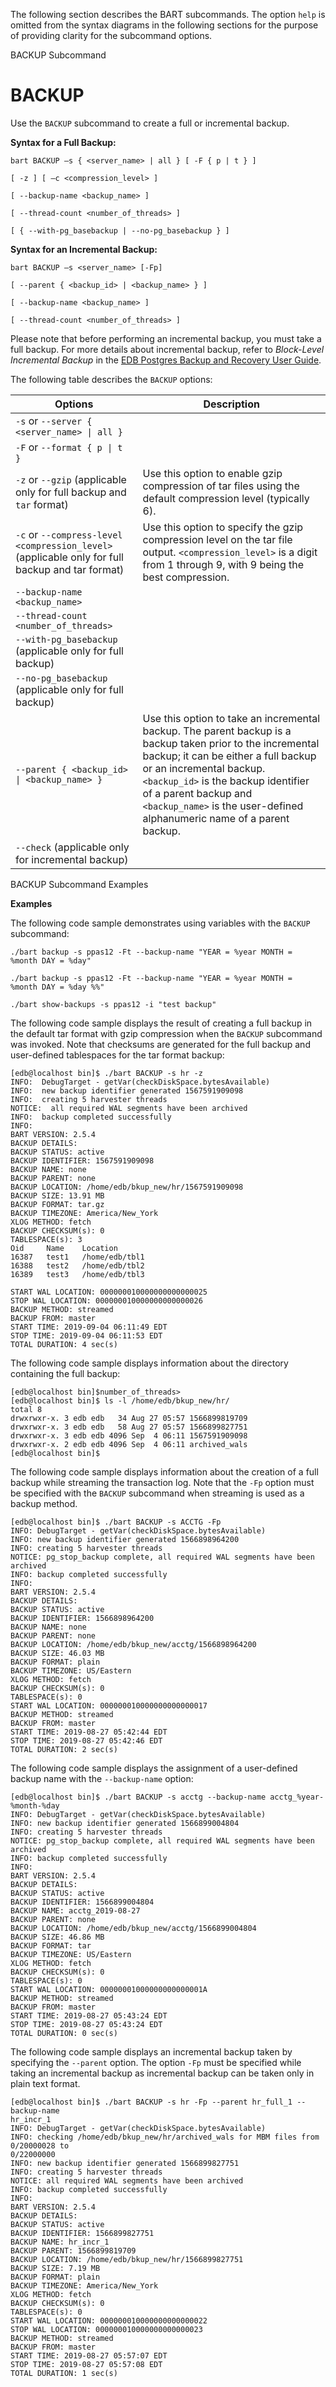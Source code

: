 The following section describes the BART subcommands. The option `help` is omitted from the syntax diagrams in the following sections for the purpose of providing clarity for the subcommand options.

<div class="index">

BACKUP Subcommand

</div>

# BACKUP

Use the `BACKUP` subcommand to create a full or incremental backup.

**Syntax for a Full Backup:**

``` text
bart BACKUP –s { <server_name> | all } [ -F { p | t } ]

[ -z ] [ –c <compression_level> ]

[ --backup-name <backup_name> ]

[ --thread-count <number_of_threads> ]

[ { --with-pg_basebackup | --no-pg_basebackup } ]
```

**Syntax for an Incremental Backup:**

``` text
bart BACKUP –s <server_name> [-Fp]

[ --parent { <backup_id> | <backup_name> } ]

[ --backup-name <backup_name> ]

[ --thread-count <number_of_threads> ]
```

Please note that before performing an incremental backup, you must take a full backup. For more details about incremental backup, refer to *Block-Level Incremental Backup* in the [EDB Postgres Backup and Recovery User Guide](https://www.enterprisedb.com/edb-docs/).

The following table describes the `BACKUP` options:

| Options                                                                                         | Description                                                                                                                                                                                                                                                                                                                                                                                                                                                                                                                                                       |
| ----------------------------------------------------------------------------------------------- | ----------------------------------------------------------------------------------------------------------------------------------------------------------------------------------------------------------------------------------------------------------------------------------------------------------------------------------------------------------------------------------------------------------------------------------------------------------------------------------------------------------------------------------------------------------------- |
| `-s` or `--server { <server_name> \| all }`                                                     | | Use this option to specify the database server to be backed up. | Specify `<server_name>` to take a backup of the database server (as specified in the BART configuration file). | Specify `all` to take a backup of all servers.                                                                                                                                                                                                                                                                                                                               |
| `-F` or `--format { p \| t }`                                                                   | | Use this option to specify the backup file format. | Specify `p` option to take backup in plain text format and specify `t` option to take backup in tar format. If the `p` or `t` option is omitted, the default is tar format. | Use `p` option with the `BACKUP` subcommand when streaming is used as a backup method. | An incremental backup can only be taken in plain text format (`p`).                                                                                                                                                                 |
| `-z` or `--gzip` (applicable only for full backup and `tar` format)                             | Use this option to enable gzip compression of tar files using the default compression level (typically 6).                                                                                                                                                                                                                                                                                                                                                                                                                                                        |
| `-c` or `--compress-level <compression_level>` (applicable only for full backup and tar format) | Use this option to specify the gzip compression level on the tar file output. `<compression_level>` is a digit from 1 through 9, with 9 being the best compression.                                                                                                                                                                                                                                                                                                                                                                                               |
| `--backup-name <backup_name>`                                                                   | | Use this option to assign a user-defined, alphanumeric friendly name to the backup. The maximum permitted length of backup name is 49 characters. | For detailed information about this parameter, see the [EDB Postgres Backup and Recovery User Guide](https://www.enterprisedb.com/edb-docs/). | If the option `--backup-name` is not specified and the `backup_name` parameter is not set for this database server in the BART configuration file, then the backup can only be referenced in other BART subcommands by the BART assigned backup identifier. |
| `--thread-count <number_of_threads>`                                                            | | Use this option to specify the number of worker threads to run in parallel to copy blocks for a backup. | For detailed information about the `--thread-count` parameter, see the [EDB Postgres Backup and Recovery Installation and Upgrade Guide](https://www.enterprisedb.com/edb-docs/).                                                                                                                                                                                                                                                                     |
| `--with-pg_basebackup` (applicable only for full backup)                                        | | Use this option to specify the use of `pg_basebackup` to take a full backup. The number of thread counts in effect is ignored as given by the `thread_count` parameter in the BART configuration file. | When taking a full backup, if the thread count in effect is greater than `1`, then the `pg_basebackup` utility is not used to take the full backup (parallel worker threads are used) unless the `--with-pg_basebackup` option is specified with the `BACKUP` subcommand.                                                                              |
| `--no-pg_basebackup` (applicable only for full backup)                                          | | Use this option to specify that `pg_basebackup` is not to be used to take a full backup. | When taking a full backup, if the thread count in effect is only `1`, then the `pg_basebackup` utility is used to take the full backup unless the `--no-pg_basebackup` option is specified with the `BACKUP` subcommand.                                                                                                                                                                                                                                             |
| `--parent { <backup_id> \| <backup_name> }`                                                     | Use this option to take an incremental backup. The parent backup is a backup taken prior to the incremental backup; it can be either a full backup or an incremental backup. `<backup_id>` is the backup identifier of a parent backup and `<backup_name>` is the user-defined alphanumeric name of a parent backup.                                                                                                                                                                                                                                              |
| `--check` (applicable only for incremental backup)                                              | | Use this option to verify if the required MBM files are present in the BART backup catalog before taking an incremental backup. However, an actual incremental backup is not taken when the `--check` option is specified. | The `--parent` option must be used along with the `--check` option.                                                                                                                                                                                                                                                                |

<div class="index">

BACKUP Subcommand Examples

</div>

**Examples**

The following code sample demonstrates using variables with the `BACKUP` subcommand:

``` text
./bart backup -s ppas12 -Ft --backup-name "YEAR = %year MONTH =
%month DAY = %day"
```

``` text
./bart backup -s ppas12 -Ft --backup-name "YEAR = %year MONTH =
%month DAY = %day %%"
```

``` text
./bart show-backups -s ppas12 -i "test backup"
```

The following code sample displays the result of creating a full backup in the default tar format with gzip compression when the `BACKUP` subcommand was invoked. Note that checksums are generated for the full backup and user-defined tablespaces for the tar format backup:

``` text
[edb@localhost bin]$ ./bart BACKUP -s hr -z
INFO:  DebugTarget - getVar(checkDiskSpace.bytesAvailable)
INFO:  new backup identifier generated 1567591909098
INFO:  creating 5 harvester threads
NOTICE:  all required WAL segments have been archived
INFO:  backup completed successfully
INFO:
BART VERSION: 2.5.4
BACKUP DETAILS:
BACKUP STATUS: active
BACKUP IDENTIFIER: 1567591909098
BACKUP NAME: none
BACKUP PARENT: none
BACKUP LOCATION: /home/edb/bkup_new/hr/1567591909098
BACKUP SIZE: 13.91 MB
BACKUP FORMAT: tar.gz
BACKUP TIMEZONE: America/New_York
XLOG METHOD: fetch
BACKUP CHECKSUM(s): 0
TABLESPACE(s): 3
Oid     Name    Location
16387   test1   /home/edb/tbl1
16388   test2   /home/edb/tbl2
16389   test3   /home/edb/tbl3

START WAL LOCATION: 000000010000000000000025
STOP WAL LOCATION: 000000010000000000000026
BACKUP METHOD: streamed
BACKUP FROM: master
START TIME: 2019-09-04 06:11:49 EDT
STOP TIME: 2019-09-04 06:11:53 EDT
TOTAL DURATION: 4 sec(s)
```

The following code sample displays information about the directory containing the full backup:

``` text
[edb@localhost bin]$number_of_threads>
[edb@localhost bin]$ ls -l /home/edb/bkup_new/hr/
total 8
drwxrwxr-x. 3 edb edb   34 Aug 27 05:57 1566899819709
drwxrwxr-x. 3 edb edb   58 Aug 27 05:57 1566899827751
drwxrwxr-x. 3 edb edb 4096 Sep  4 06:11 1567591909098
drwxrwxr-x. 2 edb edb 4096 Sep  4 06:11 archived_wals
[edb@localhost bin]$
```

The following code sample displays information about the creation of a full backup while streaming the transaction log. Note that the `-Fp` option must be specified with the `BACKUP` subcommand when streaming is used as a backup method.

``` text
[edb@localhost bin]$ ./bart BACKUP -s ACCTG -Fp
INFO: DebugTarget - getVar(checkDiskSpace.bytesAvailable)
INFO: new backup identifier generated 1566898964200
INFO: creating 5 harvester threads
NOTICE: pg_stop_backup complete, all required WAL segments have been archived
INFO: backup completed successfully
INFO:
BART VERSION: 2.5.4
BACKUP DETAILS:
BACKUP STATUS: active
BACKUP IDENTIFIER: 1566898964200
BACKUP NAME: none
BACKUP PARENT: none
BACKUP LOCATION: /home/edb/bkup_new/acctg/1566898964200
BACKUP SIZE: 46.03 MB
BACKUP FORMAT: plain
BACKUP TIMEZONE: US/Eastern
XLOG METHOD: fetch
BACKUP CHECKSUM(s): 0
TABLESPACE(s): 0
START WAL LOCATION: 000000010000000000000017
BACKUP METHOD: streamed
BACKUP FROM: master
START TIME: 2019-08-27 05:42:44 EDT
STOP TIME: 2019-08-27 05:42:46 EDT
TOTAL DURATION: 2 sec(s)
```

The following code sample displays the assignment of a user-defined backup name with the `--backup-name` option:

``` text
[edb@localhost bin]$ ./bart BACKUP -s acctg --backup-name acctg_%year-%month-%day
INFO: DebugTarget - getVar(checkDiskSpace.bytesAvailable)
INFO: new backup identifier generated 1566899004804
INFO: creating 5 harvester threads
NOTICE: pg_stop_backup complete, all required WAL segments have been archived
INFO: backup completed successfully
INFO:
BART VERSION: 2.5.4
BACKUP DETAILS:
BACKUP STATUS: active
BACKUP IDENTIFIER: 1566899004804
BACKUP NAME: acctg_2019-08-27
BACKUP PARENT: none
BACKUP LOCATION: /home/edb/bkup_new/acctg/1566899004804
BACKUP SIZE: 46.86 MB
BACKUP FORMAT: tar
BACKUP TIMEZONE: US/Eastern
XLOG METHOD: fetch
BACKUP CHECKSUM(s): 0
TABLESPACE(s): 0
START WAL LOCATION: 00000001000000000000001A
BACKUP METHOD: streamed
BACKUP FROM: master
START TIME: 2019-08-27 05:43:24 EDT
STOP TIME: 2019-08-27 05:43:24 EDT
TOTAL DURATION: 0 sec(s)
```

The following code sample displays an incremental backup taken by specifying the `--parent` option. The option `-Fp` must be specified while taking an incremental backup as incremental backup can be taken only in plain text format.

``` text
[edb@localhost bin]$ ./bart BACKUP -s hr -Fp --parent hr_full_1 --backup-name
hr_incr_1
INFO: DebugTarget - getVar(checkDiskSpace.bytesAvailable)
INFO: checking /home/edb/bkup_new/hr/archived_wals for MBM files from 0/20000028 to
0/22000000
INFO: new backup identifier generated 1566899827751
INFO: creating 5 harvester threads
NOTICE: all required WAL segments have been archived
INFO: backup completed successfully
INFO:
BART VERSION: 2.5.4
BACKUP DETAILS:
BACKUP STATUS: active
BACKUP IDENTIFIER: 1566899827751
BACKUP NAME: hr_incr_1
BACKUP PARENT: 1566899819709
BACKUP LOCATION: /home/edb/bkup_new/hr/1566899827751
BACKUP SIZE: 7.19 MB
BACKUP FORMAT: plain
BACKUP TIMEZONE: America/New_York
XLOG METHOD: fetch
BACKUP CHECKSUM(s): 0
TABLESPACE(s): 0
START WAL LOCATION: 000000010000000000000022
STOP WAL LOCATION: 000000010000000000000023
BACKUP METHOD: streamed
BACKUP FROM: master
START TIME: 2019-08-27 05:57:07 EDT
STOP TIME: 2019-08-27 05:57:08 EDT
TOTAL DURATION: 1 sec(s)
```
